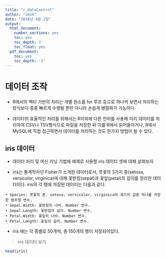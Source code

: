 ```yaml
---
title: "r_dataControl"
author: "seok"
date: "2018년 4월 2일"
output:
  html_document:
    number_sections: yes
    toc: yes
    toc_depth: 3
    toc_float: yes
  pdf_document:
    toc: yes
    toc_depth: '3'
---
```


# 데이터 조작

- R에서의 벡터 기반의 처리는 개별 원소를 for 루프 등으로 하나씩 보면서 처리하는 방식보다 종종 빠르게 수행될 뿐만 아니라 손쉽게 병렬화가 가능하다.

- 데이터의 효율적인 처리를 위해서는 R이외에 다른 언어를 사용해 미리 데이터를 처리하여 CSV나 TSV형식으로 파일을 저장한 뒤 이를 R에서 읽어들이거나, R에서 MySQL에 직접 접근하면서 데이터를 처리하는 것도 한가지 방법이 될 수 있다.

## iris 데이터

-  데이터 처리 및 머신 러닝 기법에 예제로 사용할 iris 데이터 셋에 대해
살펴보자

- iris는 통계학자인 Fisher가 소개한 데이터로서, 붓꽃의 3가지 종(setosa, versicolor, virginica)에 대해 꽃받침(sepal)과 꽃잎(petal)의 길이를 정리한 데이터이다. iris의 각 행에 저장된 데이터는 다음과 같다.

```
• Species: 붓꽃의 종. setosa, versicolor, virginica의 세가지 값중 하나를 저장한 범주형 변수.
• Sepal.Width: 꽃받침의 너비. Number 변수.
• Sepal.Length: 꽃받침의 길이. Number 변수.
• Petal.Width: 꽃잎의 너비. Number 변수.
• Petal.Length: 꽃잎의 길이. Number 변수.
```

- iris 에는 각 종별로 50개씩, 총 150개의 행이 저장되어있다.

> iris 데이터 보기

```r
head(iris)
```
